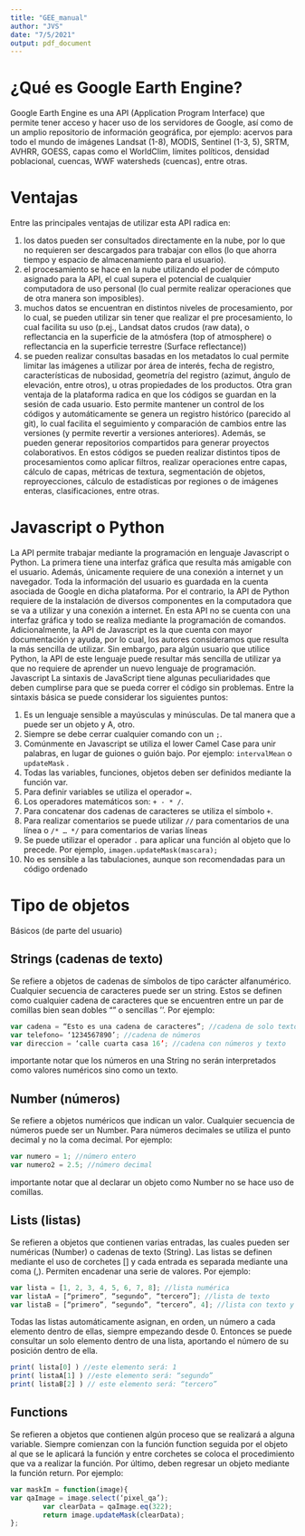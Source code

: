 ---
title: "GEE_manual"
author: "JVS"
date: "7/5/2021"
output: pdf_document
---

# ¿Qué es Google Earth Engine?

Google Earth Engine es una API (Application Program Interface) que permite tener acceso y hacer uso de los servidores de Google, así como de un amplio repositorio de información geográfica, por ejemplo: acervos para todo el mundo de imágenes Landsat (1-8), MODIS, Sentinel (1-3, 5), SRTM, AVHRR, GOESS, capas como el WorldClim, límites políticos, densidad poblacional, cuencas, WWF watersheds (cuencas), entre otras.

# Ventajas

Entre las principales ventajas de utilizar esta API radica en: 

1. los datos pueden ser consultados directamente en la nube, por lo que no requieren ser descargados para trabajar con ellos (lo que ahorra tiempo y espacio de almacenamiento para el usuario).
2. el procesamiento se hace en la nube utilizando el poder de cómputo asignado para la API, el cual supera el potencial de cualquier computadora de uso personal (lo cual permite realizar operaciones que de otra manera son imposibles).
3. muchos datos se encuentran en distintos niveles de procesamiento, por lo cual, se pueden utilizar sin tener que realizar el pre procesamiento, lo cual facilita su uso (p.ej., Landsat datos crudos (raw data), o reflectancia en la superficie de la atmósfera (top of atmosphere) o reflectancia en la superficie terrestre (Surface reflectance))
4. se pueden realizar consultas basadas en los metadatos lo cual permite limitar las imágenes a utilizar por área de interés, fecha de registro, características de nubosidad, geometría del registro (azimut, ángulo de elevación, entre otros), u otras propiedades de los productos.
Otra gran ventaja de la plataforma radica en que los códigos se guardan en la sesión de cada usuario. Esto permite mantener un control de los códigos y automáticamente se genera un registro histórico (parecido al git), lo cual facilita el seguimiento y comparación de cambios entre las versiones (y permite revertir a versiones anteriores). Además, se pueden generar repositorios compartidos para generar proyectos colaborativos. En estos códigos se pueden realizar distintos tipos de procesamientos como aplicar filtros, realizar operaciones entre capas, cálculo de capas, métricas de textura, segmentación de objetos, reproyecciones, cálculo de estadísticas por regiones o de imágenes enteras, clasificaciones, entre otras.

# Javascript o Python

La API permite trabajar mediante la programación en lenguaje Javascript o Python. La primera tiene una interfaz gráfica que resulta más amigable con el usuario. Además, únicamente requiere de una conexión a internet y un navegador. Toda la información del usuario es guardada en la cuenta asociada de Google en dicha plataforma. Por el contrario, la API de Python requiere de la instalación de diversos componentes en la computadora que se va a utilizar y una conexión a internet. En esta API no se cuenta con una interfaz gráfica y todo se realiza mediante la programación de comandos. Adicionalmente, la API de Javascript es la que cuenta con mayor documentación y ayuda, por lo cual, los autores consideramos que resulta la más sencilla de utilizar. Sin embargo, para algún usuario que utilice Python, la API de este lenguaje puede resultar más sencilla de utilizar ya que no requiere de aprender un nuevo lenguaje de programación.
Javascript
La sintaxis de JavaScript tiene algunas peculiaridades que deben cumplirse para que se pueda correr el código sin problemas. Entre la sintaxis básica se puede considerar los siguientes puntos:

1. Es un lenguaje sensible a mayúsculas y minúsculas. De tal manera que a puede ser un objeto y A, otro.
2. Siempre se debe cerrar cualquier comando con un `;`.
3. Comúnmente en Javascript se utiliza el lower Camel Case para unir palabras, en lugar de guiones o guión bajo. Por ejemplo: `intervalMean` o `updateMask` .
4. Todas las variables, funciones, objetos deben ser definidos mediante la función var.
5. Para definir variables se utiliza el operador `=`.
6. Los operadores matemáticos son: `+ - * /`.
7. Para concatenar dos cadenas de caracteres se utiliza el símbolo `+`.
8. Para realizar comentarios se puede utilizar `//` para comentarios de una línea o `/* … */` para comentarios de varias líneas
9. Se puede utilizar el operador `.` para aplicar una función al objeto que lo precede. Por ejemplo, `imagen.updateMask(mascara);`
10.  No es sensible a las tabulaciones, aunque son recomendadas para un código ordenado

# Tipo de objetos

Básicos (de parte del usuario)

## Strings (cadenas de texto)

Se refiere a objetos de cadenas de símbolos de tipo carácter alfanumérico. Cualquier secuencia de caracteres puede ser un string. Estos se definen como cualquier cadena de caracteres que se encuentren entre un par de comillas bien sean dobles  “” o sencillas ‘’. Por ejemplo:

```{js, echo = T}
var cadena = “Esto es una cadena de caracteres”; //cadena de solo texto	
var telefono= ‘1234567890’; //cadena de números 
var direccion = ‘calle cuarta casa 16’; //cadena con números y texto
```

importante notar que los números en una String no serán interpretados como valores numéricos sino como un texto.

## Number (números)

Se refiere a objetos numéricos que indican un valor. Cualquier secuencia de números puede ser un Number. Para números decimales se utiliza el punto decimal y no la coma decimal. Por ejemplo:

```{js, echo = T}
var numero = 1; //número entero
var numero2 = 2.5; //número decimal
```

importante notar que al declarar un objeto como Number no se hace uso de comillas.

## Lists (listas)

Se refieren a objetos que contienen varias entradas, las cuales pueden ser numéricas (Number) o cadenas de texto (String). Las listas se definen mediante el uso de corchetes [] y cada entrada es separada mediante una coma (,). Permiten encadenar una serie de valores. Por ejemplo:

```{js, echo = T}
var lista = [1, 2, 3, 4, 5, 6, 7, 8]; //lista numérica
var listaA = [“primero”, “segundo”, “tercero”]; //lista de texto
var listaB = [“primero”, “segundo”, “tercero”, 4]; //lista con texto y número
```

Todas las listas automáticamente asignan, en orden, un número a cada elemento dentro de ellas, siempre empezando desde 0. Entonces se puede consultar un solo elemento dentro de una lista, aportando el número de su posición dentro de ella.

```{js, echo = T}
print( lista[0] ) //este elemento será: 1
print( listaA[1] ) //este elemento será: “segundo”
print( listaB[2] ) // este elemento será: “tercero”
```

## Functions

Se refieren a objetos que contienen algún proceso que se realizará a alguna variable. Siempre comienzan con la función function seguida por el objeto al que se le aplicará la función y entre corchetes se coloca el procedimiento que va a realizar la función. Por último, deben regresar un objeto mediante la función return. Por ejemplo:

```{js, echo = T}
var maskIm = function(image){
var qaImage = image.select(‘pixel_qa’);
      	var clearData = qaImage.eq(322);
      	return image.updateMask(clearData);
};
```

